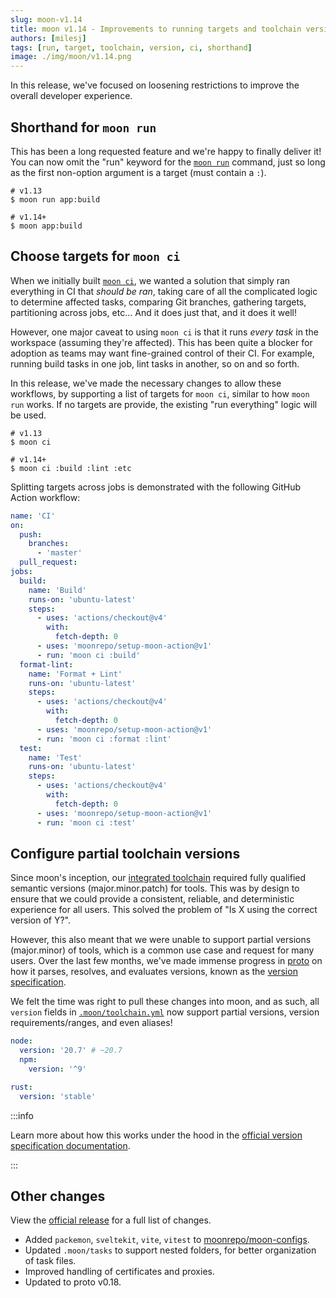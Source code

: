 ```yaml
---
slug: moon-v1.14
title: moon v1.14 - Improvements to running targets and toolchain versions
authors: [milesj]
tags: [run, target, toolchain, version, ci, shorthand]
image: ./img/moon/v1.14.png
---
```


In this release, we've focused on loosening restrictions to improve the overall developer
experience.

<!--truncate-->

## Shorthand for `moon run`

This has been a long requested feature and we're happy to finally deliver it! You can now omit the
"run" keyword for the [`moon run`](/docs/commands/run) command, just so long as the first non-option
argument is a target (must contain a `:`).

```shell
# v1.13
$ moon run app:build

# v1.14+
$ moon app:build
```

## Choose targets for `moon ci`

When we initially built [`moon ci`](/docs/commands/ci), we wanted a solution that simply ran
everything in CI that _should be ran_, taking care of all the complicated logic to determine
affected tasks, comparing Git branches, gathering targets, partitioning across jobs, etc... And it
does just that, and it does it well!

However, one major caveat to using `moon ci` is that it runs _every task_ in the workspace (assuming
they're affected). This has been quite a blocker for adoption as teams may want fine-grained control
of their CI. For example, running build tasks in one job, lint tasks in another, so on and so forth.

In this release, we've made the necessary changes to allow these workflows, by supporting a list of
targets for `moon ci`, similar to how `moon run` works. If no targets are provide, the existing "run
everything" logic will be used.

```shell
# v1.13
$ moon ci

# v1.14+
$ moon ci :build :lint :etc
```

Splitting targets across jobs is demonstrated with the following GitHub Action workflow:

```yaml title=".github/workflows/ci.yml"
name: 'CI'
on:
  push:
    branches:
      - 'master'
  pull_request:
jobs:
  build:
    name: 'Build'
    runs-on: 'ubuntu-latest'
    steps:
      - uses: 'actions/checkout@v4'
        with:
          fetch-depth: 0
      - uses: 'moonrepo/setup-moon-action@v1'
      - run: 'moon ci :build'
  format-lint:
    name: 'Format + Lint'
    runs-on: 'ubuntu-latest'
    steps:
      - uses: 'actions/checkout@v4'
        with:
          fetch-depth: 0
      - uses: 'moonrepo/setup-moon-action@v1'
      - run: 'moon ci :format :lint'
  test:
    name: 'Test'
    runs-on: 'ubuntu-latest'
    steps:
      - uses: 'actions/checkout@v4'
        with:
          fetch-depth: 0
      - uses: 'moonrepo/setup-moon-action@v1'
      - run: 'moon ci :test'
```

## Configure partial toolchain versions

Since moon's inception, our [integrated toolchain](/docs/concepts/toolchain) required fully
qualified semantic versions (major.minor.patch) for tools. This was by design to ensure that we
could provide a consistent, reliable, and deterministic experience for all users. This solved the
problem of "Is X using the correct version of Y?".

However, this also meant that we were unable to support partial versions (major.minor) of tools,
which is a common use case and request for many users. Over the last few months, we've made immense
progress in [proto](/proto) on how it parses, resolves, and evaluates versions, known as the
[version specification](https://crates.io/crates/version_spec).

We felt the time was right to pull these changes into moon, and as such, all `version` fields in
[`.moon/toolchain.yml`](/docs/config/toolchain) now support partial versions, version
requirements/ranges, and even aliases!

```yaml title=".moon/toolchain.yml"
node:
  version: '20.7' # ~20.7
  npm:
    version: '^9'

rust:
  version: 'stable'
```

:::info

Learn more about how this works under the hood in the
[official version specification documentation](/docs/concepts/toolchain#version-specification).

:::

## Other changes

View the [official release](https://github.com/moonrepo/moon/releases/tag/v1.14.0) for a full list
of changes.

- Added `packemon`, `sveltekit`, `vite`, `vitest` to
  [moonrepo/moon-configs](https://github.com/moonrepo/moon-configs).
- Updated `.moon/tasks` to support nested folders, for better organization of task files.
- Improved handling of certificates and proxies.
- Updated to proto v0.18.
